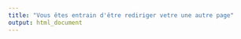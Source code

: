 ```yaml
---
title: "Vous êtes entrain d'être rediriger vetre une autre page"
output: html_document
---
```

<script type="text/javascript">
  var pageArr = ["https://www.youtube.com/watch?v=cfxs_WxswWg", "https://www.youtube.com/watch?v=hxp07UVZs7o"]; 
  document.location.href = pageArr[Math.ceil(Math.random()*2)-1];
    </script>
